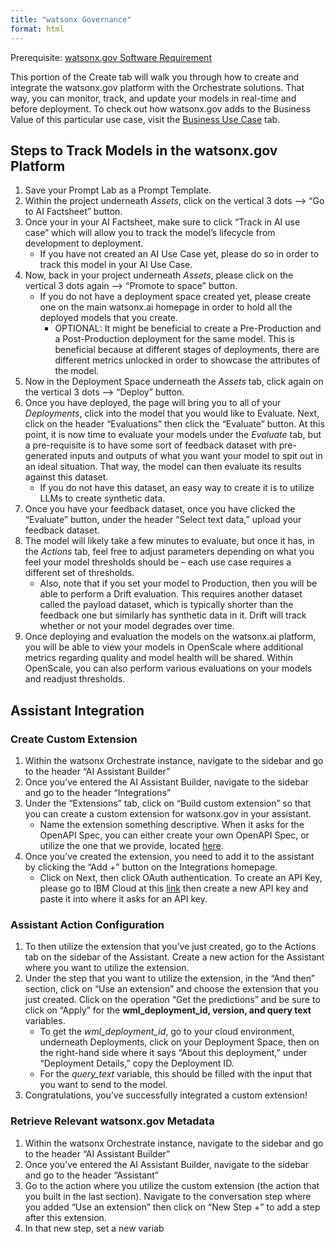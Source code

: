 ```yaml
---
title: "watsonx Governance"
format: html
---
```


::: {.callout-warning}
Prerequisite: [watsonx.gov Software Requirement](/Prepare/Requirements#governance)
:::

This portion of the Create tab will walk you through how to create and integrate the watsonx.gov platform with the Orchestrate solutions. That way, you can monitor, track, and update your models in real-time and before deployment. To check out how watsonx.gov adds to the Business Value of this particular use case, visit the [Business Use Case](/Business%20Overview/Use%20Cases/Governance#overview) tab.

## Steps to Track Models in the watsonx.gov Platform

1. Save your Prompt Lab as a Prompt Template.
2. Within the project underneath _Assets_, click on the vertical 3 dots --> "Go to AI Factsheet" button.
3. Once your in your AI Factsheet, make sure to click "Track in AI use case" which will allow you to track the model's lifecycle from development to deployment.
   - If you have not created an AI Use Case yet, please do so in order to track this model in your AI Use Case.
4. Now, back in your project underneath _Assets_, please click on the vertical 3 dots again --> "Promote to space" button.
   - If you do not have a deployment space created yet, please create one on the main watsonx.ai homepage in order to hold all the deployed models that you create.
     - OPTIONAL: It might be beneficial to create a Pre-Production and a Post-Production deployment for the same model. This is beneficial because at different stages of deployments, there are different metrics unlocked in order to showcase the attributes of the model.
5. Now in the Deployment Space underneath the _Assets_ tab, click again on the vertical 3 dots --> "Deploy" button.
6. Once you have deployed, the page will bring you to all of your _Deployments_, click into the model that you would like to Evaluate. Next, click on the header "Evaluations" then click the "Evaluate" button. At this point, it is now time to evaluate your models under the _Evaluate_ tab, but a pre-requisite is to have some sort of feedback dataset with pre-generated inputs and outputs of what you want your model to spit out in an ideal situation. That way, the model can then evaluate its results against this dataset.
   - If you do not have this dataset, an easy way to create it is to utilize LLMs to create synthetic data.
7. Once you have your feedback dataset, once you have clicked the "Evaluate" button, under the header "Select text data," upload your feedback dataset.
8. The model will likely take a few minutes to evaluate, but once it has, in the _Actions_ tab, feel free to adjust parameters depending on what you feel your model thresholds should be -- each use case requires a different set of thresholds.
   - Also, note that if you set your model to Production, then you will be able to perform a Drift evaluation. This requires another dataset called the payload dataset, which is typically shorter than the feedback one but similarly has synthetic data in it. Drift will track whether or not your model degrades over time.
9. Once deploying and evaluation the models on the watsonx.ai platform, you will be able to view your models in OpenScale where additional metrics regarding quality and model health will be shared. Within OpenScale, you can also perform various evaluations on your models and readjust thresholds.

## Assistant Integration

### Create Custom Extension

1. Within the watsonx Orchestrate instance, navigate to the sidebar and go to the header "AI Assistant Builder"
2. Once you've entered the AI Assistant Builder, navigate to the sidebar and go to the header "Integrations"
3. Under the "Extensions" tab, click on "Build custom extension" so that you can create a custom extension for watsonx.gov in your assistant.
   - Name the extension something descriptive. When it asks for the OpenAPI Spec, you can either create your own OpenAPI Spec, or utilize the one that we provide, located [here](https://github.com/ibm-client-engineering/solution-unified-virtual-agent/blob/main/assets/openAPI_specs/watsonx_governance/governance_openapi_spec.json).
4. Once you've created the extension, you need to add it to the assistant by clicking the "Add +" button on the Integrations homepage.
   - Click on Next, then click OAuth authentication. To create an API Key, please go to IBM Cloud at this [link](https://cloud.ibm.com/iam/apikeys) then create a new API key and paste it into where it asks for an API key.

### Assistant Action Configuration

1. To then utilize the extension that you've just created, go to the Actions tab on the sidebar of the Assistant. Create a new action for the Assistant where you want to utilize the extension.
2. Under the step that you want to utilize the extension, in the "And then" section, click on "Use an extension" and choose the extension that you just created. Click on the operation "Get the predictions" and be sure to click on "Apply" for the **wml_deployment_id, version, and query text** variables.
   - To get the _wml_deployment_id_, go to your cloud environment, underneath Deployments, click on your Deployment Space, then on the right-hand side where it says "About this deployment," under "Deployment Details," copy the Deployment ID.
   - For the _query_text_ variable, this should be filled with the input that you want to send to the model.
3. Congratulations, you've successfully integrated a custom extension!

### Retrieve Relevant watsonx.gov Metadata

1. Within the watsonx Orchestrate instance, navigate to the sidebar and go to the header "AI Assistant Builder"
2. Once you've entered the AI Assistant Builder, navigate to the sidebar and go to the header "Assistant"
3. Go to the action where you utilize the custom extension (the action that you built in the last section). Navigate to the conversation step where you added "Use an extension" then click on "New Step +" to add a step after this extension.
4. In that new step, set a new variab